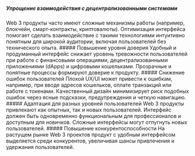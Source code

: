 
##### Упрощение взаимодействия с децентрализованными системами

<Spacer y="md" />
Web 3 продукты часто имеют сложные механизмы работы (например, блокчейн, смарт-контракты, криптовалюты). Оптимизация
интерфейса помогает сделать взаимодействие с такими технологиями интуитивно понятным для широкой аудитории, включая
пользователей без технического опыта.
<Spacer y="md" />
##### Повышение уровня доверия
<Spacer y="md" />
Удобный и продуманный интерфейс снижает уровень тревожности пользователей при работе с финансовыми операциями,
децентрализованными приложениями (dApps) и цифровыми кошельками. Прозрачные и понятные процессы формируют доверие к
продукту.
<Spacer y="md" />
##### Снижение ошибок пользователей
<Spacer y="md" />
Плохой UX/UI может привести к ошибкам, например, при вводе адресов кошельков, оплате транзакций или работе с токенами.
Качественный дизайн минимизирует риск подобных ошибок через ясные подсказки, предупреждения и четкую навигацию.
<Spacer y="md" />
##### Адаптация для разных уровней пользователей
<Spacer y="md" />
Web 3 продукты привлекают как опытных, так и новых пользователей. Интерфейс должен быть одновременно функциональным для
профессионалов и доступным для новичков. Сложные интерфейсы могут отпугнуть новых пользователей.
<Spacer y="md" />
##### Повышение конкурентоспособности
<Spacer y="md" />
На растущем рынке Web 3 проектов продукт с удобным интерфейсом выделяется среди конкурентов, увеличивая шансы
привлечения и удержания пользователей.
